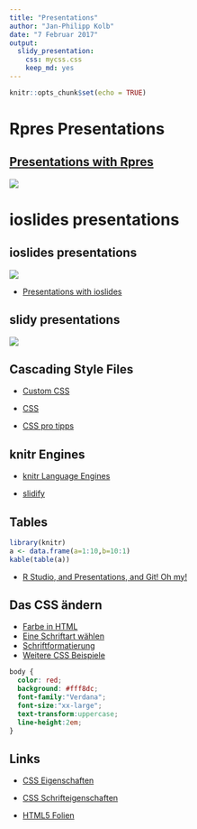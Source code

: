 ```yaml
---
title: "Presentations"
author: "Jan-Philipp Kolb"
date: "7 Februar 2017"
output: 
  slidy_presentation: 
    css: mycss.css
    keep_md: yes
---
```


```r
knitr::opts_chunk$set(echo = TRUE)
```


# Rpres Presentations

## [Presentations with Rpres](https://rstudio-pubs-static.s3.amazonaws.com/27777_55697c3a476640caa0ad2099fe914ae5.html#/)

![](figure/Rpresentations.PNG)

# ioslides presentations

## ioslides presentations

![](figure/ioslidespres.PNG)

- [Presentations with ioslides](http://rmarkdown.rstudio.com/ioslides_presentation_format.html)


## slidy presentations

![](figure/sluidypresentations.PNG)



## Cascading Style Files

- [Custom CSS](http://rmarkdown.rstudio.com/html_document_format.html#custom_css)

- [CSS](https://en.wikipedia.org/wiki/Cascading_Style_Sheets)

- [CSS pro tipps](https://github.com/AllThingsSmitty/css-protips#use-a-css-reset)

## knitr Engines

- [knitr Language Engines](http://rmarkdown.rstudio.com/authoring_knitr_engines.html)

- [slidify](http://slidify.org/)

## Tables

```r
library(knitr)
a <- data.frame(a=1:10,b=10:1)
kable(table(a))
```

- [R Studio, and Presentations, and Git! Oh my!](https://www.r-bloggers.com/r-studio-and-presentations-and-git-oh-my/)

## Das CSS ändern

- [Farbe in HTML](http://tomheller.de/html-farben.html)
- [Eine Schriftart wählen](https://www.mediaevent.de/css/font-family.html)
- [Schriftformatierung](https://wiki.selfhtml.org/wiki/CSS/Eigenschaften/Schriftformatierung)
- [Weitere CSS Beispiele](https://www.w3.org/TR/WCAG20-TECHS/C22.html)

```css
body {
  color: red;
  background: #fff8dc;
  font-family:"Verdana";
  font-size:"xx-large";
  text-transform:uppercase;
  line-height:2em;
}
```

## Links

- [CSS Eigenschaften](https://wiki.selfhtml.org/wiki/CSS/Eigenschaften/Schriftformatierung/font-size)

- [CSS Schrifteigenschaften](https://wiki.selfhtml.org/wiki/CSS/Eigenschaften/Schriftformatierung)

- [HTML5 Folien](http://bashooka.com/coding/html-css-based-presentation-slides/)